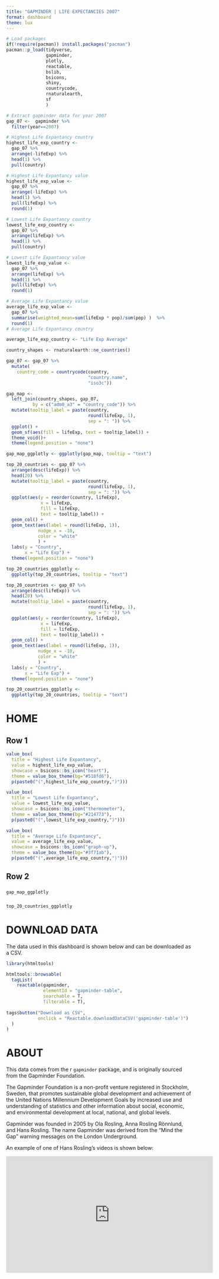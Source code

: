 ```yaml
---
title: "GAPMINDER | LIFE EXPECTANCIES 2007"
format: dashboard 
theme: lux
---
```


```r
# Load packages
if(!require(pacman)) install.packages("pacman")
pacman::p_load(tidyverse,
               gapminder,
               plotly,
               reactable,
               bslib,
               bsicons,
               shiny,
               countrycode,
               rnaturalearth,
               sf
               )

```

```r
# Extract gapminder data for year 2007
gap_07 <-  gapminder %>% 
  filter(year==2007)

# Highest Life Expantancy country
highest_life_exp_country <- 
  gap_07 %>% 
  arrange(-lifeExp) %>% 
  head(1) %>% 
  pull(country)

# Highest Life Expantancy value 
highest_life_exp_value <- 
  gap_07 %>% 
  arrange(-lifeExp) %>% 
  head(1) %>% 
  pull(lifeExp) %>% 
  round(1)

# Lowest Life Expantancy country
lowest_life_exp_country <- 
  gap_07 %>% 
  arrange(lifeExp) %>%  
  head(1) %>% 
  pull(country)

# Lowest Life Expantancy value
lowest_life_exp_value <- 
  gap_07 %>% 
  arrange(lifeExp) %>% 
  head(1) %>% 
  pull(lifeExp) %>% 
  round(1)

# Average Life Expantancy value
average_life_exp_value <- 
  gap_07 %>% 
  summarise(weighted_mean=sum(lifeExp * pop)/sum(pop) )  %>% 
  round(1)
# Average Life Expantancy country

average_life_exp_country <- "Life Exp Average"


```


```r
country_shapes <- rnaturalearth::ne_countries()

gap_07 <- gap_07 %>% 
  mutate(
    country_code = countrycode(country, 
                               "country.name", 
                               "iso3c"))

gap_map <- 
  left_join(country_shapes, gap_07, 
          by = c("adm0_a3" = "country_code")) %>% 
  mutate(tooltip_label = paste(country, 
                               round(lifeExp, 1), 
                               sep = ": ")) %>% 
  ggplot() + 
  geom_sf(aes(fill = lifeExp, text = tooltip_label)) + 
  theme_void()+ 
  theme(legend.position = "none")

gap_map_ggplotly <- ggplotly(gap_map, tooltip = "text")
```

```r
top_20_countries <- gap_07 %>% 
  arrange(desc(lifeExp)) %>% 
  head(20) %>% 
  mutate(tooltip_label = paste(country, 
                               round(lifeExp, 1), 
                               sep = ": ")) %>% 
  ggplot(aes(y = reorder(country, lifeExp), 
             x = lifeExp, 
             fill = lifeExp, 
             text = tooltip_label)) + 
  geom_col() + 
  geom_text(aes(label = round(lifeExp, 1)), 
            nudge_x = -10, 
            color = "white"
            ) + 
  labs(y = "Country", 
       x = "Life Exp") + 
  theme(legend.position = "none")

top_20_countries_ggplotly <- 
  ggplotly(top_20_countries, tooltip = "text")
```


```r
top_20_countries <- gap_07 %>% 
  arrange(desc(lifeExp)) %>% 
  head(20) %>% 
  mutate(tooltip_label = paste(country, 
                               round(lifeExp, 1), 
                               sep = ": ")) %>% 
  ggplot(aes(y = reorder(country, lifeExp), 
             x = lifeExp, 
             fill = lifeExp, 
             text = tooltip_label)) + 
  geom_col() + 
  geom_text(aes(label = round(lifeExp, 1)), 
            nudge_x = -10, 
            color = "white"
            ) + 
  labs(y = "Country", 
       x = "Life Exp") + 
  theme(legend.position = "none")

top_20_countries_ggplotly <- 
  ggplotly(top_20_countries, tooltip = "text")
```


# HOME

## Row 1 {height=25%}

```r
value_box(
  title = "Highest Life Expantancy",
  value = highest_life_exp_value,
  showcase = bsicons::bs_icon("heart"),
  theme = value_box_theme(bg="#518fd6"),
  p(paste0("(",highest_life_exp_country,")")))
```


```r
value_box(
  title = "Lowest Life Expantancy",
  value = lowest_life_exp_value,
  showcase = bsicons::bs_icon("thermometer"),
  theme = value_box_theme(bg="#214773"),
  p(paste0("(",lowest_life_exp_country,")")))
```

```r
value_box(
  title = "Average Life Expantancy",
  value = average_life_exp_value,
  showcase = bsicons::bs_icon("graph-up"),
  theme = value_box_theme(bg="#3f71ab"),
  p(paste0("(",average_life_exp_country,")")))
```

## Row 2 {height=75%}

### {width=70%}

```r
gap_map_ggplotly 
```

### {width=30%}

```r
top_20_countries_ggplotly
```


# DOWNLOAD DATA 

The data used in this dashboard is shown below and can be downloaded as a CSV. 

```r
library(htmltools)

htmltools::browsable(
  tagList(
    reactable(gapminder, 
              elementId = "gapminder-table", 
              searchable = T, 
              filterable = T), 
    
tags$button("Download as CSV", 
            onclick = "Reactable.downloadDataCSV('gapminder-table')")
  )
)
```

# ABOUT 

This data comes from the r `gapminder` package, and is originally sourced from the Gapminder Foundation.

The Gapminder Foundation is a non-profit venture registered in Stockholm, Sweden, that promotes sustainable global development and achievement of the United Nations Millennium Development Goals by increased use and understanding of statistics and other information about social, economic, and environmental development at local, national, and global levels.

Gapminder was founded in 2005 by Ola Rosling, Anna Rosling Rönnlund, and Hans Rosling. The name Gapminder was derived from the "Mind the Gap" warning messages on the London Underground.

An example of one of Hans Rosling's videos is shown below: 

<iframe width="560" height="315" src="https://www.youtube.com/embed/hVimVzgtD6w?si=hjxf5ryxh7mx5A4R" title="YouTube video player" frameborder="0" allow="accelerometer; autoplay; clipboard-write; encrypted-media; gyroscope; picture-in-picture; web-share" referrerpolicy="strict-origin-when-cross-origin" allowfullscreen></iframe>




